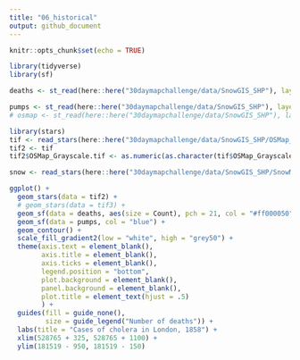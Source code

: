 ```yaml
---
title: "06_historical"
output: github_document
---
```


```r
knitr::opts_chunk$set(echo = TRUE)
```


```r
library(tidyverse)
library(sf)
```

```r

deaths <- st_read(here::here("30daymapchallenge/data/SnowGIS_SHP"), layer = "Cholera_Deaths")

pumps <- st_read(here::here("30daymapchallenge/data/SnowGIS_SHP"), layer = "Pumps")
# osmap <- st_read(here::here("30daymapchallenge/data/SnowGIS_SHP"), layer = "OSMap_Greyscale")

library(stars)
tif <- read_stars(here::here("30daymapchallenge/data/SnowGIS_SHP/OSMap_Grayscale.tif"), )
tif2 <- tif
tif2$OSMap_Grayscale.tif <- as.numeric(as.character(tif$OSMap_Grayscale.tif))

snow <- read_stars(here::here("30daymapchallenge/data/SnowGIS_SHP/SnowMap.tif"))

```


```r
ggplot() +
  geom_stars(data = tif2) +
  # geom_stars(data = tif3) +
  geom_sf(data = deaths, aes(size = Count), pch = 21, col = "#ff000050", fill = "#ff000050") +
  geom_sf(data = pumps, col = "blue") +
  geom_contour() +
  scale_fill_gradient2(low = "white", high = "grey50") +
  theme(axis.text = element_blank(),
        axis.title = element_blank(),
        axis.ticks = element_blank(),
        legend.position = "bottom",
        plot.background = element_blank(),
        panel.background = element_blank(),
        plot.title = element_text(hjust = .5)
        ) +
  guides(fill = guide_none(), 
         size = guide_legend("Number of deaths")) +
  labs(title = "Cases of cholera in London, 1858") +
  xlim(528765 + 325, 528765 + 1100) +
  ylim(181519 - 950, 181519 - 150)

```


